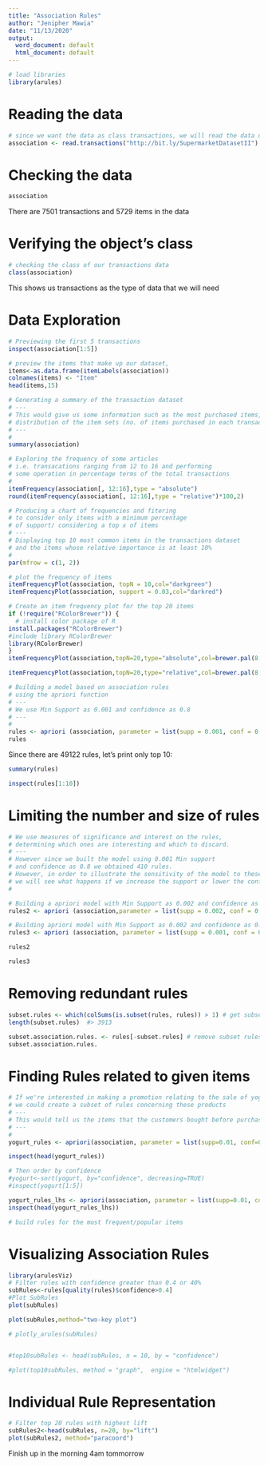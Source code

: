 ```yaml
---
title: "Association Rules"
author: "Jenipher Mawia"
date: "11/13/2020"
output:
  word_document: default
  html_document: default
---
```


```r
# load libraries
library(arules)
```

# Reading the data

```r
# since we want the data as class transactions, we will read the data using read.transactions function
association <- read.transactions("http://bit.ly/SupermarketDatasetII")

```

# Checking the data

```r
association
```

There are 7501 transactions and 5729 items in the data

# Verifying the object's class

```r
# checking the class of our transactions data
class(association)

```

This shows us transactions as the type of data that we will need

# Data Exploration

```r
# Previewing the first 5 transactions
inspect(association[1:5])
```


```r
# preview the items that make up our dataset,
items<-as.data.frame(itemLabels(association))
colnames(items) <- "Item"
head(items,15)

```


```r
# Generating a summary of the transaction dataset
# ---
# This would give us some information such as the most purchased items, 
# distribution of the item sets (no. of items purchased in each transaction), etc.
# ---
# 
summary(association)
```


```r
# Exploring the frequency of some articles 
# i.e. transacations ranging from 12 to 16 and performing 
# some operation in percentage terms of the total transactions 
# 
itemFrequency(association[, 12:16],type = "absolute")
round(itemFrequency(association[, 12:16],type = "relative")*100,2)
```


```r
# Producing a chart of frequencies and fitering 
# to consider only items with a minimum percentage 
# of support/ considering a top x of items
# ---
# Displaying top 10 most common items in the transactions dataset 
# and the items whose relative importance is at least 10%
# 
par(mfrow = c(1, 2))

# plot the frequency of items
itemFrequencyPlot(association, topN = 10,col="darkgreen")
itemFrequencyPlot(association, support = 0.03,col="darkred")
```

```r
# Create an item frequency plot for the top 20 items
if (!require("RColorBrewer")) {
  # install color package of R
install.packages("RColorBrewer")
#include library RColorBrewer
library(RColorBrewer)
}
itemFrequencyPlot(association,topN=20,type="absolute",col=brewer.pal(8,'Pastel2'), main="Absolute Item Frequency Plot")
```

```r
itemFrequencyPlot(association,topN=20,type="relative",col=brewer.pal(8,'Pastel2'),main="Relative Item Frequency Plot")

```



```r
# Building a model based on association rules 
# using the apriori function 
# ---
# We use Min Support as 0.001 and confidence as 0.8
# ---
# 
rules <- apriori (association, parameter = list(supp = 0.001, conf = 0.8))
rules

```

Since there are 49122 rules, let's print only top 10:

```r
summary(rules)
```


```r
inspect(rules[1:10])
```

# Limiting the number and size of rules 

```r
# We use measures of significance and interest on the rules, 
# determining which ones are interesting and which to discard.
# ---
# However since we built the model using 0.001 Min support 
# and confidence as 0.8 we obtained 410 rules.
# However, in order to illustrate the sensitivity of the model to these two parameters, 
# we will see what happens if we increase the support or lower the confidence level
# 

# Building a apriori model with Min Support as 0.002 and confidence as 0.8.
rules2 <- apriori (association,parameter = list(supp = 0.002, conf = 0.8)) 

# Building apriori model with Min Support as 0.002 and confidence as 0.6.
rules3 <- apriori (association, parameter = list(supp = 0.001, conf = 0.6)) 

rules2

rules3

```

# Removing redundant rules


```r
subset.rules <- which(colSums(is.subset(rules, rules)) > 1) # get subset rules in vector
length(subset.rules)  #> 3913
```

```r

subset.association.rules. <- rules[-subset.rules] # remove subset rules
subset.association.rules.
```

# Finding Rules related to given items

```r
# If we're interested in making a promotion relating to the sale of yogurt, 
# we could create a subset of rules concerning these products 
# ---
# This would tell us the items that the customers bought before purchasing yogurt
# ---
# 
yogurt_rules <- apriori(association, parameter = list(supp=0.01, conf=0.8), appearance = list(default="lhs", rhs="yogurt"))

inspect(head(yogurt_rules))

# Then order by confidence
#yogurt<-sort(yogurt, by="confidence", decreasing=TRUE)
#inspect(yogurt[1:5])
```

```r

yogurt_rules_lhs <- apriori(association, parameter = list(supp=0.01, conf=0.8), appearance = list(default="rhs", lhs="yogurt"))
inspect(head(yogurt_rules_lhs))

```

```r

# build rules for the most frequent/popular items
```


# Visualizing Association Rules

```r
library(arulesViz)
# Filter rules with confidence greater than 0.4 or 40%
subRules<-rules[quality(rules)$confidence>0.4]
#Plot SubRules
plot(subRules)
```


```r
plot(subRules,method="two-key plot")

```



```r
# plotly_arules(subRules)



```


```r
#top10subRules <- head(subRules, n = 10, by = "confidence")

#plot(top10subRules, method = "graph",  engine = "htmlwidget")

```

# Individual Rule Representation


```r
# Filter top 20 rules with highest lift
subRules2<-head(subRules, n=20, by="lift")
plot(subRules2, method="paracoord")

```

 Finish up in the morning 4am tommorrow





































































